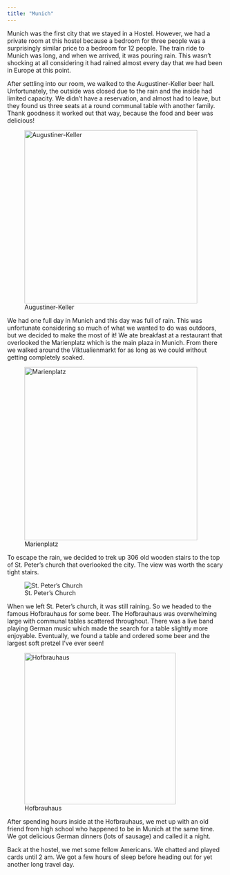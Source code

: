 ```yaml
---
title: "Munich"
---
```


Munich was the first city that we stayed in a Hostel. However, we had a private room at this hostel because a bedroom for three people was a surprisingly similar price to a bedroom for 12 people. The train ride to Munich was long, and when we arrived, it was pouring rain. This wasn't shocking at all considering it had rained almost every day that we had been in Europe at this point.

After settling into our room, we walked to the Augustiner-Keller beer hall. Unfortunately, the outside was closed due to the rain and the inside had limited capacity. We didn't have a reservation, and almost had to leave, but they found us three seats at a round communal table with another family. Thank goodness it worked out that way, because the food and beer was delicious!

![Augustiner-Keller](images/Munich2.png){fig-align="center" width="400"}

We had one full day in Munich and this day was full of rain. This was unfortunate considering so much of what we wanted to do was outdoors, but we decided to make the most of it! We ate breakfast at a restaurant that overlooked the Marienplatz which is the main plaza in Munich. From there we walked around the Viktualienmarkt for as long as we could without getting completely soaked.

![Marienplatz](images/Munich7.png){fig-align="center" width="400"}

To escape the rain, we decided to trek up 306 old wooden stairs to the top of St. Peter's church that overlooked the city. The view was worth the scary tight stairs.

![St. Peter's Church](images/MunichCollage-01.png)

When we left St. Peter's church, it was still raining. So we headed to the famous Hofbrauhaus for some beer. The Hofbrauhaus was overwhelming large with communal tables scattered throughout. There was a live band playing German music which made the search for a table slightly more enjoyable. Eventually, we found a table and ordered some beer and the largest soft pretzel I've ever seen!

![Hofbrauhaus](images/Munich6.png){fig-align="center" width="350"}

After spending hours inside at the Hofbrauhaus, we met up with an old friend from high school who happened to be in Munich at the same time. We got delicious German dinners (lots of sausage) and called it a night.

Back at the hostel, we met some fellow Americans. We chatted and played cards until 2 am. We got a few hours of sleep before heading out for yet another long travel day.

